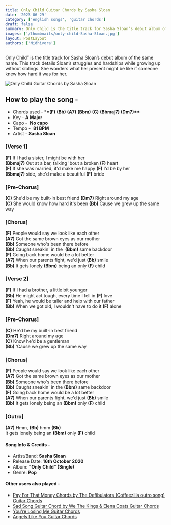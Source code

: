 ```yaml
---
title: Only Child Guitar Chords by Sasha Sloan
date: '2023-06-29'
category: ['english songs', 'guitar chords']
draft: false
summary: Only Child is the title track for Sasha Sloan’s debut album of the same name. This track details Sloan’s struggles and hardships while growing up without siblings. She wonders what her present might be like if someone knew how hard it was for her.
images: ['/thumbnails/only-child-Sasha-Sloan.jpg']
layout: PostLayout
authors: ['Nidhivora']
---
```


Only Child” is the title track for Sasha Sloan’s debut album of the same name. This track details Sloan’s struggles and hardships while growing up without siblings. She wonders what her present might be like if someone knew how hard it was for her.

![Only Child Guitar Chords by Sasha Sloan](/thumbnails/only-child-Sasha-Sloan.jpg)

## How to play the song -

- Chords used - \***\*(F)** **(Bb)** **(A7)** **(Bbm)** **(C)** **(Bbmaj7)** **(Dm7)\*\***
- Key - **A Major**
- Capo -  **No capo**
- Tempo -  **81 BPM**
- Artist - **Sasha Sloan**

### \[Verse 1\]

**(F)** If I had a sister, I might be with her \
**(Bbmaj7)** Out at a bar, talking 'bout a broken **(F)** heart \
**(F)** If she was married, it'd make me happy **(F)** I'd be by her \
**(Bbmaj7)** side, she'd make a beautiful **(F)** bride

### \[Pre-Chorus\]

**(C)** She'd be my built-in best friend **(Dm7)** Right around my age \
**(C)** She would know how hard it's been **(Bb)** Cause we grew up the same way

### \[Chorus\]

**(F)** People would say we look like each other \
**(A7)** Got the same brown eyes as our mother \
**(Bb)** Someone who's been there bеfore \
**(Bb)** Caught sneakin' in the  **(Bbm)** samе backdoor \
**(F)** Going back home would be a lot better \
**(A7)** When our parents fight, we'd just **(Bb)** smile \
**(Bb)** It gets lonely **(Bbm)** being an only **(F)** child

### \[Verse 2\]

**(F)** If I had a brother, a little bit younger \
**(Bb)** He might act tough, every time I fell in **(F)** love \
**(F)** Yeah, he would be taller and help with our father \
**(Bb)** When we got old, I wouldn't have to do it **(F)** alone

### \[Pre-Chorus\]

**(C)** He'd be my built-in best friend \
**(Dm7)** Right around my age \
**(C)** Know he'd be a gentleman \
**(Bb)** 'Cause we grew up the same way

### \[Chorus\]

**(F)** People would say we look like each other \
**(A7)** Got the same brown eyes as our mother \
**(Bb)** Someone who's been there before \
**(Bb)** Caught sneakin' in the **(Bbm)** same backdoor \
**(F)** Going back home would be a lot better \
**(A7)** When our parents fight, we'd just **(Bb)** smile \
**(Bb)** It gets lonely being an **(Bbm)** only **(F)** child

### \[Outro\]

**(A7)** Hmm, **(Bb)** hmm **(Bb)** \
It gets lonely being an **(Bbm)** only **(F)** child

#### Song Info & Credits -

- Artist/Band: **Sasha Sloan**
- Release Date: **16th October 2020**
- Album: **"Only Child" (Single)**
- Genre: **Pop**

#### Other users also played -

- [Pay For That Money Chords by The Defibulators (Coffeezilla outro song) Guitar Chords](https://www.chordsco.com/chords/pay-for-that-money-chords-by-the-defibulators-coffeezilla-outro-song)
- [Sad Song Guitar Chord by We The Kings & Elena Coats Guitar Chords](https://www.chordsco.com/chords/sad-song-guitar-chord-by-we-the-kings-elena-coats)
- [You're Losing Me Guitar Chords]()
- [Angels Like You Guitar Chords](https://www.chordsco.com/chords/angels-like-you-guitar-chords)
